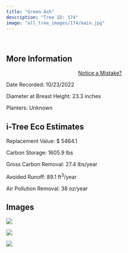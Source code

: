 ```yaml
---
title: "Green Ash"
description: "Tree ID: 174"
image: "all_tree_images/174/main.jpg"
---
```


<br>

## **More Information**
::: column-margin
<center><a class="button" href="https://forms.gle/W6f5nwYxrM33hF4f7">Notice a Mistake?</a></center>
:::


Date Recorded:  10/23/2022

Diameter at Breast Height:  23.3  inches

Planters:  Unknown

## **i-Tree Eco Estimates**


 Replacement Value: $ 5464.1

 Carbon Storage:  1605.9  lbs

 Gross Carbon Removal:  27.4  lbs/year

 Avoided Runoff:  89.1  ft<sup>3</sup>/year

 Air Pollution Removal:  38  oz/year

## **Images**


 ![](all_tree_images/174/IMG_6996.jpg)

 ![](all_tree_images/174/IMG_6997.jpg)

 ![](all_tree_images/174/main.jpg)
